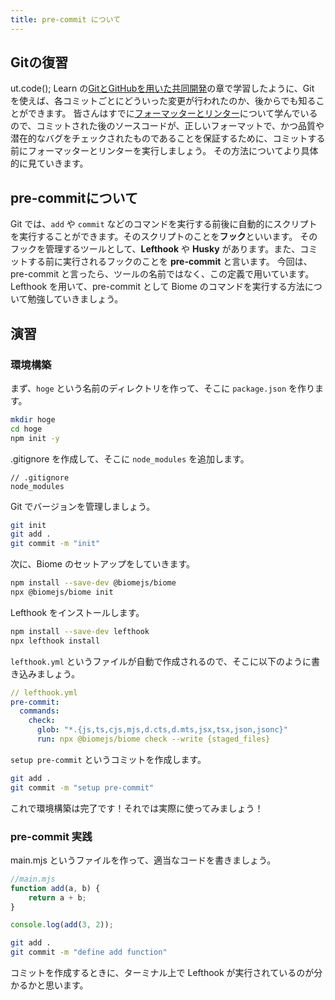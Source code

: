 ```yaml
---
title: pre-commit について
---
```


## Gitの復習
ut.code(); Learn の[GitとGitHubを用いた共同開発](https://learn.utcode.net/docs/web-servers/github/)の章で学習したように、Git を使えば、各コミットごとにどういった変更が行われたのか、後からでも知ることができます。
皆さんはすでに[フォーマッターとリンター](https://extra.utcode.net/tier-1/style-formatter-and-linter/)について学んでいるので、コミットされた後のソースコードが、正しいフォーマットで、かつ品質や潜在的なバグをチェックされたものであることを保証するために、コミットする前にフォーマッターとリンターを実行しましょう。
その方法についてより具体的に見ていきます。

## pre-commitについて
Git では、`add` や `commit` などのコマンドを実行する前後に自動的にスクリプトを実行することができます。そのスクリプトのことを**フック**といいます。
そのフックを管理するツールとして、**Lefthook** や **Husky** があります。また、コミットする前に実行されるフックのことを **pre-commit** と言います。
今回は、pre-commit と言ったら、ツールの名前ではなく、この定義で用いています。
Lefthook を用いて、pre-commit として Biome のコマンドを実行する方法について勉強していきましょう。

## 演習
### 環境構築
まず、`hoge` という名前のディレクトリを作って、そこに `package.json` を作ります。
```sh
mkdir hoge
cd hoge
npm init -y
```
.gitignore を作成して、そこに `node_modules` を追加します。
```
// .gitignore
node_modules
```
Git でバージョンを管理しましょう。
```sh
git init
git add .
git commit -m "init"
```
次に、Biome のセットアップをしていきます。
```sh
npm install --save-dev @biomejs/biome
npx @biomejs/biome init
```
Lefthook をインストールします。
```sh
npm install --save-dev lefthook
npx lefthook install
```
`lefthook.yml` というファイルが自動で作成されるので、そこに以下のように書き込みましょう。
```yml
// lefthook.yml
pre-commit:
  commands:
    check:
      glob: "*.{js,ts,cjs,mjs,d.cts,d.mts,jsx,tsx,json,jsonc}"
      run: npx @biomejs/biome check --write {staged_files}
``` 
`setup pre-commit` というコミットを作成します。
```sh
git add .
git commit -m "setup pre-commit"
```
これで環境構築は完了です！それでは実際に使ってみましょう！

### pre-commit 実践
main.mjs というファイルを作って、適当なコードを書きましょう。
```js
//main.mjs
function add(a, b) {
	return a + b;
}

console.log(add(3, 2));
```
```sh
git add .
git commit -m "define add function"
```
コミットを作成するときに、ターミナル上で Lefthook が実行されているのが分かるかと思います。